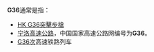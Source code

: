 {{DisambigNav|G|36}}
'''G36'''通常是指：
* [[HK_G36突擊步槍|HK G36突擊步槍]]
* [[宁洛高速公路|宁洛高速公路]]，中国国家高速公路网编号为'''G36'''。
* [[京杭高速动车组列车|G36次]]高速铁路列车

{{消歧义}}